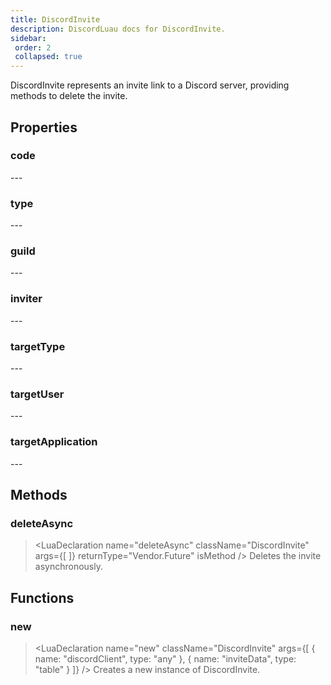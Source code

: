 ```yaml
---
title: DiscordInvite
description: DiscordLuau docs for DiscordInvite.
sidebar:
 order: 2
 collapsed: true
---
```

[//]: # (This file was automatically compiled through the Generator luau code under this repository)
[//]: # (if you want to edit the documentation of discord-luau, please write changes)
[//]: # (to the discord-luau repository itself, we extract the comments from discord-luau and translate)
[//]: # (them into markdown files that Nextra can interpret!)

[//]: # (----- DOCUMENT IMPORTS ----- )


[//]: # (----- DOCUMENT DESCRIPTION ----- )

DiscordInvite represents an invite link to a Discord server, providing methods to delete the invite.

[//]: # (----- DOCUMENT PROPERTIES ----- )

## Properties

### code

<LuaProperty name="DiscordInvite.code" type="string" />
---
	
### type

<LuaProperty name="DiscordInvite.type" type="number" />
---
	
### guild

<LuaProperty name="DiscordInvite.guild" type="{ id: string, name: string, }?" />
---
	
### inviter

<LuaProperty name="DiscordInvite.inviter" type="Objects.DiscordUser?" />
---
	
### targetType

<LuaProperty name="DiscordInvite.targetType" type="number" />
---
	
### targetUser

<LuaProperty name="DiscordInvite.targetUser" type="Objects.DiscordUser?" />
---
	
### targetApplication

<LuaProperty name="DiscordInvite.targetApplication" type="{ id: string, }?" />
---
	

[//]: # (----- DOCUMENT METHODS ----- )

## Methods

### deleteAsync

> <LuaDeclaration name="deleteAsync" className="DiscordInvite" args={[  ]} returnType="Vendor.Future<unknown>" isMethod />
Deletes the invite asynchronously.

[//]: # (----- DOCUMENT FUNCTIONS ----- )

## Functions

### new

> <LuaDeclaration name="new" className="DiscordInvite" args={[ { name: "discordClient", type: "any" }, { name: "inviteData", type: "table" } ]} />
Creates a new instance of DiscordInvite.

